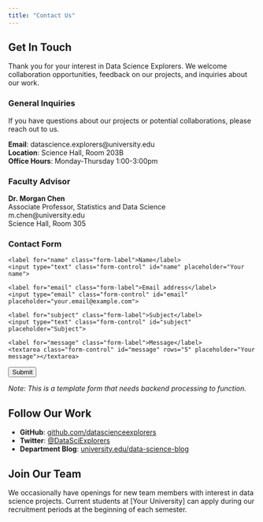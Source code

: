 ```yaml
---
title: "Contact Us"
---
```


## Get In Touch

Thank you for your interest in Data Science Explorers. We welcome collaboration opportunities, feedback on our projects, and inquiries about our work.

::: {.grid}

::: {.g-col-12 .g-col-md-6}
### General Inquiries

If you have questions about our projects or potential collaborations, please reach out to us.

**Email**: datascience.explorers@university.edu  
**Location**: Science Hall, Room 203B  
**Office Hours**: Monday-Thursday 1:00-3:00pm

### Faculty Advisor

**Dr. Morgan Chen**  
Associate Professor, Statistics and Data Science  
m.chen@university.edu  
Science Hall, Room 305
:::

::: {.g-col-12 .g-col-md-6}
### Contact Form

<form>
  <div class="mb-3">
    <label for="name" class="form-label">Name</label>
    <input type="text" class="form-control" id="name" placeholder="Your name">
  </div>
  <div class="mb-3">
    <label for="email" class="form-label">Email address</label>
    <input type="email" class="form-control" id="email" placeholder="your.email@example.com">
  </div>
  <div class="mb-3">
    <label for="subject" class="form-label">Subject</label>
    <input type="text" class="form-control" id="subject" placeholder="Subject">
  </div>
  <div class="mb-3">
    <label for="message" class="form-label">Message</label>
    <textarea class="form-control" id="message" rows="5" placeholder="Your message"></textarea>
  </div>
  <button type="submit" class="btn btn-primary">Submit</button>
</form>

*Note: This is a template form that needs backend processing to function.*
:::

:::

## Follow Our Work

- **GitHub**: [github.com/datascienceexplorers](https://github.com/datascienceexplorers)
- **Twitter**: [@DataSciExplorers](https://twitter.com/DataSciExplorers)
- **Department Blog**: [university.edu/data-science-blog](https://university.edu/data-science-blog)

## Join Our Team

We occasionally have openings for new team members with interest in data science projects. Current students at [Your University] can apply during our recruitment periods at the beginning of each semester.